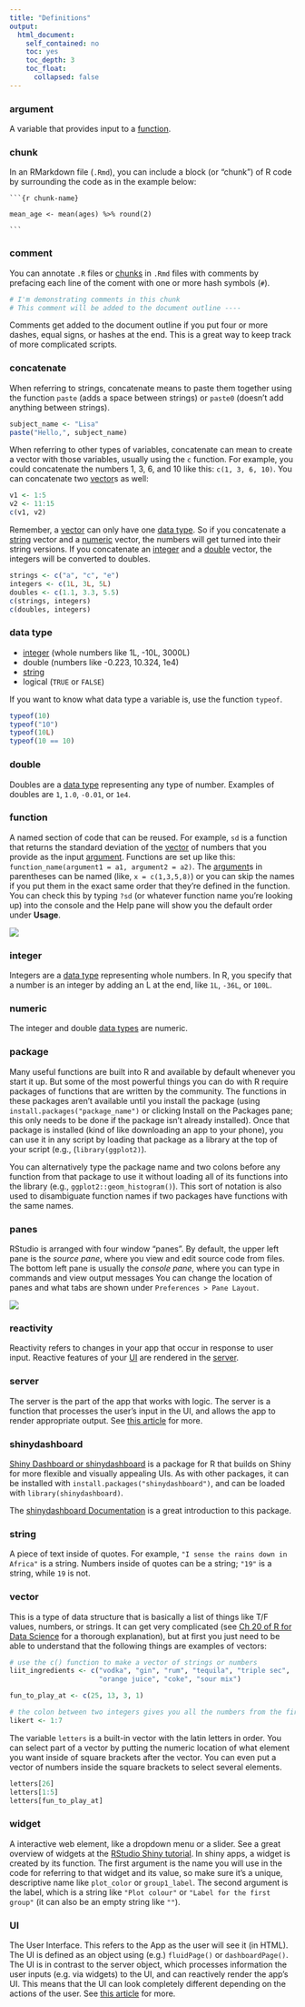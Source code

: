 ```yaml
---
title: "Definitions"
output:
  html_document:
    self_contained: no
    toc: yes
    toc_depth: 3
    toc_float: 
      collapsed: false
---
```


### argument

A variable that provides input to a [function](defs.html#function). 


### chunk

In an RMarkdown file (`.Rmd`), you can include a block (or "chunk") of R code by surrounding the code as in the example below:

<pre><code>```{r chunk-name}

mean_age <- mean(ages) %>% round(2)

&#96;&#96;&#96;</code></pre>

### comment

You can annotate `.R` files or [chunks](defs.html#chunk) in `.Rmd` files with comments by prefacing each line of the coment with one or more hash symbols (`#`).

```r
# I'm demonstrating comments in this chunk
# This comment will be added to the document outline ----
```


Comments get added to the document outline if you put four or more dashes, equal signs, or hashes at the end. This is a great way to keep track of more complicated scripts.

### concatenate

When referring to strings, concatenate means to paste them together using the function `paste` (adds a space between strings) or `paste0` (doesn't add anything between strings). 

```r
subject_name <- "Lisa"
paste("Hello,", subject_name)
```


When referring to other types of variables, concatenate can mean to create a vector with those variables, usually using the `c` function. For example, you could concatenate the numbers 1, 3, 6, and 10 like this: `c(1, 3, 6, 10)`. You can concatenate two [vector](defs.html#vector)s as well:

```r
v1 <- 1:5
v2 <- 11:15
c(v1, v2)
```

<p class="alert alert-warning">Remember, a [vector](defs.html#vector) can only have one [data type](defs.html#data_type). So if you concatenate a [string](defs.html#string) vector and a [numeric](defs.html#numeric) vector, the numbers will get turned into their string versions. If you concatenate an [integer](defs.html#integer) and a [double](defs.html#integer) vector, the integers will be converted to doubles.</p>

```r
strings <- c("a", "c", "e")
integers <- c(1L, 3L, 5L)
doubles <- c(1.1, 3.3, 5.5)
c(strings, integers)
c(doubles, integers)
```

### data type

* [integer](defs.html#integer) (whole numbers like 1L, -10L, 3000L)
* double (numbers like -0.223, 10.324, 1e4)
* [string](defs.html#string)
* logical (`TRUE` or `FALSE`)

If you want to know what data type a variable is, use the function `typeof`.

```r
typeof(10)
typeof("10")
typeof(10L)
typeof(10 == 10)
```


### double

Doubles are a [data type](defs.html#data_type) representing any type of number. Examples of doubles are `1`, `1.0`, `-0.01`, or `1e4`.

### function

A named section of code that can be reused. For example, `sd` is a function that returns the standard deviation of the [vector](defs.html#vector) of numbers that you provide as the input [argument](defs.html#argument). Functions are set up like this: `function_name(argument1 = a1, argument2 = a2)`. The [argument](defs.html#argument)s in parentheses can be named (like, `x = c(1,3,5,8)`) or you can skip the names if you put them in the exact same order that they're defined in the function. You can check this by typing `?sd` (or whatever function name you're looking up) into the console and the Help pane will show you the default order under **Usage**.

![](images/defs/function-sd-help.png)

### integer

Integers are a [data type](defs.html#data_type) representing whole numbers. In R, you specify that a number is an integer by adding an L at the end, like `1L`, `-36L`, or `100L`.

### numeric

The integer and double [data types](defs.html#data_type) are numeric.

### package

Many useful functions are built into R and available by default whenever you start it up. But some of the most powerful things you can do with R require packages of functions that are written by the community. The functions in these packages aren't available until you install the package (using `install.packages("package_name")` or clicking Install on the Packages pane; this only needs to be done if the package isn't already installed). Once that package is installed (kind of like downloading an app to your phone), you can use it in any script by loading that package as a library at the top of your script (e.g., (`library(ggplot2)`). 

<p class="alert alert-info">You can alternatively type the package name and two colons before any function from that package to use it without loading all of its functions into the library (e.g., `ggplot2::geom_histogram()`). This sort of notation is also used to disambiguate function names if two packages have functions with the same names.</p>

### panes

RStudio is arranged with four window "panes". By default, the upper left pane is the *source pane*, where you view and edit source code from files. The bottom left pane is usually the *console pane*, where you can type in commands and view output messages You can change the location of panes and what tabs are shown under `Preferences > Pane Layout`.

![](images/defs/panes.png)

### reactivity

Reactivity refers to changes in your app that occur in response to user input. Reactive features of your [UI](#ui) are rendered in the [server](#server).

### server

The server is the part of the app that works with logic. The server is a function that processes the user's input in the UI, and allows the app to render appropriate output. See [this article](https://shiny.rstudio.com/articles/basics.html) for more.

### shinydashboard

[Shiny Dashboard or shinydashboard](https://rstudio.github.io/shinydashboard/) is a package for R that builds on Shiny for more flexible and visually appealing UIs. As with other packages, it can be installed with `install.packages("shinydashboard")`, and can be loaded with `library(shinydashboard)`.

The [shinydashboard Documentation](https://rstudio.github.io/shinydashboard/get_started.html) is a great introduction to this package.

### string

A piece of text inside of quotes. For example, `"I sense the rains down in Africa"` is a string. Numbers inside of quotes can be a string; `"19"` is a string, while `19` is not.

### vector

This is a type of data structure that is basically a list of things like T/F values, numbers, or strings. It can get very complicated (see [Ch 20 of R for Data Science](http://r4ds.had.co.nz/vectors.html) for a thorough explanation), but at first you just need to be able to understand that the following things are examples of vectors:

```r
# use the c() function to make a vector of strings or numbers
liit_ingredients <- c("vodka", "gin", "rum", "tequila", "triple sec", 
                      "orange juice", "coke", "sour mix")

fun_to_play_at <- c(25, 13, 3, 1)

# the colon between two integers gives you all the numbers from the first to the last integer
likert <- 1:7
```

The variable `letters` is a built-in vector with the latin letters in order. You can select part of a vector by putting the numeric location of what element you want inside of square brackets after the vector. You can even put a vector of numbers inside the square brackets to select several elements.

```r
letters[26]
letters[1:5]
letters[fun_to_play_at]
```


### widget

A interactive web element, like a dropdown menu or a slider. See a great overview of widgets at the [RStudio Shiny tutorial](https://shiny.rstudio.com/tutorial/written-tutorial/lesson3/). In shiny apps, a widget is created by its function. The first argument is the name you will use in the code for referring to that widget and its value, so make sure it's a unique, descriptive name like `plot_color` or `group1_label`. The second argument is the label, which is a string like `"Plot colour"` or `"Label for the first group"` (it can also be an empty string like `""`).

### UI

The User Interface. This refers to the App as the user will see it (in HTML). The UI is defined as an object using (e.g.) `fluidPage()` or `dashboardPage()`. The UI is in contrast to the server object, which processes information the user inputs (e.g. via widgets) to the UI, and can reactively render the app's UI. This means that the UI can look completely different depending on the actions of the user. See [this article](https://shiny.rstudio.com/articles/basics.html) for more.




